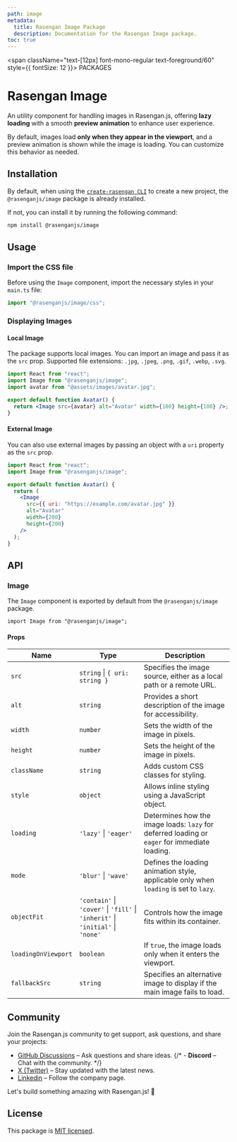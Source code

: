 ```yaml
---
path: image
metadata:
  title: Rasengan Image Package
  description: Documentation for the Rasengan Image package.
toc: true
---
```



<span className="text-[12px] font-mono-regular text-foreground/60" style={{ fontSize: 12 }}>
  PACKAGES
</span>
# Rasengan Image

An utility component for handling images in Rasengan.js, offering **lazy loading** with a smooth **preview animation** to enhance user experience.

By default, images load **only when they appear in the viewport**, and a preview animation is shown while the image is loading. You can customize this behavior as needed.

## Installation

By default, when using the [`create-rasengan CLI`](/docs/api-reference/create-rasengan) to create a new project, the `@rasenganjs/image` package is already installed.

If not, you can install it by running the following command:

```bash title="Terminal"
npm install @rasenganjs/image
```

## Usage

### Import the CSS file

Before using the `Image` component, import the necessary styles in your `main.ts` file:

```js title="main.ts"
import "@rasenganjs/image/css";
```

### Displaying Images

#### Local Image

The package supports local images. You can import an image and pass it as the `src` prop. Supported file extensions: `.jpg`, `.jpeg`, `.png`, `.gif`, `.webp`, `.svg`.

```jsx title="Avatar.tsx" showLineNumbers
import React from "react";
import Image from "@rasenganjs/image";
import avatar from "@assets/images/avatar.jpg";

export default function Avatar() {
  return <Image src={avatar} alt="Avatar" width={100} height={100} />;
}
```

#### External Image

You can also use external images by passing an object with a `uri` property as the `src` prop.

```jsx title="Avatar.tsx" showLineNumbers {7}
import React from "react";
import Image from "@rasenganjs/image";

export default function Avatar() {
  return (
    <Image
      src={{ uri: "https://example.com/avatar.jpg" }}
      alt="Avatar"
      width={200}
      height={200}
    />
  );
}
```

## API

### Image

The `Image` component is exported by default from the `@rasenganjs/image` package.

```tsx 
import Image from "@rasenganjs/image";
```

#### Props

| Name               | Type                         | Description |
|--------------------|----------------------------|-------------|
| `src`             | `string` \| `{ uri: string }` | Specifies the image source, either as a local path or a remote URL. |
| `alt`             | `string`                   | Provides a short description of the image for accessibility. |
| `width`           | `number`                   | Sets the width of the image in pixels. |
| `height`          | `number`                   | Sets the height of the image in pixels. |
| `className`       | `string`                   | Adds custom CSS classes for styling. |
| `style`           | `object`                   | Allows inline styling using a JavaScript object. |
| `loading`         | `'lazy'` \| `'eager'`      | Determines how the image loads: `lazy` for deferred loading or `eager` for immediate loading. |
| `mode`            | `'blur'` \| `'wave'`       | Defines the loading animation style, applicable only when `loading` is set to `lazy`. |
| `objectFit`       | `'contain'` \| `'cover'` \| `'fill'` \| `'inherit'` \| `'initial'` \| `'none'` | Controls how the image fits within its container. |
| `loadingOnViewport` | `boolean`                  | If `true`, the image loads only when it enters the viewport. |
| `fallbackSrc`     | `string`                   | Specifies an alternative image to display if the main image fails to load. |

## Community

Join the Rasengan.js community to get support, ask questions, and share your projects:

- <a href="https://github.com/rasengan-dev/rasenganjs/discussions" target="_blank" rel="noopener noreferrer">GitHub Discussions</a> – Ask questions and share ideas.
{/* - **Discord** – Chat with the community. */}
- <a href="https://x.com/rasenganjs" target="_blank" rel="noopener noreferrer">X (Twitter)</a> – Stay updated with the latest news.
- <a href="https://www.linkedin.com/company/rasenganjs/" target="_blank" rel="noopener noreferrer">Linkedin</a> – Follow the company page.

Let's build something amazing with Rasengan.js! 🚀

## License

This package is [MIT licensed](https://github.com/rasengan-dev/rasenganjs/blob/main/LICENSE).

